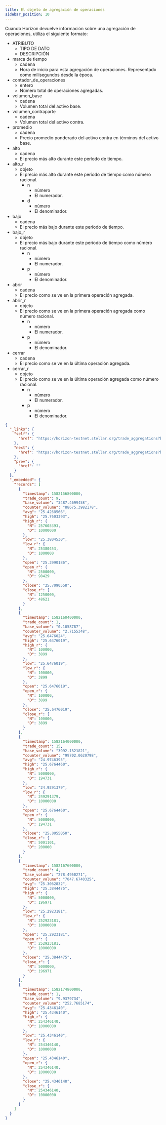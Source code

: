 ```yaml
---
title: El objeto de agregación de operaciones
sidebar_position: 10
---
```



Cuando Horizon devuelve información sobre una agregación de operaciones, utiliza el siguiente formato:

<AttributeTable>

- ATRIBUTO
  - TIPO DE DATO
  - DESCRIPCIÓN
- marca de tiempo
  - cadena
  - Hora de inicio para esta agregación de operaciones. Representado como milisegundos desde la época.
- contador_de_operaciones
  - entero
  - Número total de operaciones agregadas.
- volumen_base
  - cadena
  - Volumen total del activo base.
- volumen_contraparte
  - cadena
  - Volumen total del activo contra.
- promedio
  - cadena
  - Precio promedio ponderado del activo contra en términos del activo base.
- alto
  - cadena
  - El precio más alto durante este período de tiempo.
- alto_r
  - objeto
  - El precio más alto durante este período de tiempo como número racional.
    - n
      - número
      - El numerador.
    - d
      - número
      - El denominador.
- bajo
  - cadena
  - El precio más bajo durante este período de tiempo.
- bajo_r
  - objeto
  - El precio más bajo durante este período de tiempo como número racional.
    - n
      - número
      - El numerador.
    - p
      - número
      - El denominador.
- abrir
  - cadena
  - El precio como se ve en la primera operación agregada.
- abrir_r
  - objeto
  - El precio como se ve en la primera operación agregada como número racional.
    - n
      - número
      - El numerador.
    - p
      - número
      - El denominador.
- cerrar
  - cadena
  - El precio como se ve en la última operación agregada.
- cerrar_r
  - objeto
  - El precio como se ve en la última operación agregada como número racional.
    - n
      - número
      - El numerador.
    - p
      - número
      - El denominador.

</AttributeTable>

<ExampleResponse>

```json
{
  "_links": {
    "self": {
      "href": "https://horizon-testnet.stellar.org/trade_aggregations?base_asset_type=native\u0026counter_asset_code=NGNT\u0026counter_asset_issuer=GAWODAROMJ33V5YDFY3NPYTHVYQG7MJXVJ2ND3AOGIHYRWINES6ACCPD\u0026counter_asset_type=credit_alphanum4\u0026limit=200\u0026order=asc\u0026resolution=3600000\u0026start_time=1582156800000\u0026end_time=1582178400000"
    },
    "next": {
      "href": "https://horizon-testnet.stellar.org/trade_aggregations?base_asset_type=native\u0026counter_asset_code=NGNT\u0026counter_asset_issuer=GAWODAROMJ33V5YDFY3NPYTHVYQG7MJXVJ2ND3AOGIHYRWINES6ACCPD\u0026counter_asset_type=credit_alphanum4\u0026end_time=1582178400000\u0026limit=200\u0026order=asc\u0026resolution=3600000\u0026start_time=1582178400000"
    },
    "prev": {
      "href": ""
    }
  },
  "_embedded": {
    "records": [
      {
        "timestamp": 1582156800000,
        "trade_count": 9,
        "base_volume": "3487.4699458",
        "counter_volume": "88675.3982178",
        "avg": "25.4268566",
        "high": "25.7603393",
        "high_r": {
          "N": 257603393,
          "D": 10000000
        },
        "low": "25.3804530",
        "low_r": {
          "N": 25380453,
          "D": 1000000
        },
        "open": "25.3990186",
        "open_r": {
          "N": 2500000,
          "D": 98429
        },
        "close": "25.7090558",
        "close_r": {
          "N": 1250000,
          "D": 48621
        }
      },
      {
        "timestamp": 1582160400000,
        "trade_count": 1,
        "base_volume": "0.1058787",
        "counter_volume": "2.7155348",
        "avg": "25.6476024",
        "high": "25.6476019",
        "high_r": {
          "N": 100000,
          "D": 3899
        },
        "low": "25.6476019",
        "low_r": {
          "N": 100000,
          "D": 3899
        },
        "open": "25.6476019",
        "open_r": {
          "N": 100000,
          "D": 3899
        },
        "close": "25.6476019",
        "close_r": {
          "N": 100000,
          "D": 3899
        }
      },
      {
        "timestamp": 1582164000000,
        "trade_count": 15,
        "base_volume": "3992.1321821",
        "counter_volume": "99702.0620798",
        "avg": "24.9746395",
        "high": "25.6764460",
        "high_r": {
          "N": 5000000,
          "D": 194731
        },
        "low": "24.9291379",
        "low_r": {
          "N": 249291379,
          "D": 10000000
        },
        "open": "25.6764460",
        "open_r": {
          "N": 5000000,
          "D": 194731
        },
        "close": "25.0055050",
        "close_r": {
          "N": 5001101,
          "D": 200000
        }
      },
      {
        "timestamp": 1582167600000,
        "trade_count": 4,
        "base_volume": "278.4950271",
        "counter_volume": "7047.6740325",
        "avg": "25.3062832",
        "high": "25.3844475",
        "high_r": {
          "N": 5000000,
          "D": 196971
        },
        "low": "25.2923181",
        "low_r": {
          "N": 252923181,
          "D": 10000000
        },
        "open": "25.2923181",
        "open_r": {
          "N": 252923181,
          "D": 10000000
        },
        "close": "25.3844475",
        "close_r": {
          "N": 5000000,
          "D": 196971
        }
      },
      {
        "timestamp": 1582174800000,
        "trade_count": 1,
        "base_volume": "9.9379734",
        "counter_volume": "252.7685174",
        "avg": "25.4346140",
        "high": "25.4346140",
        "high_r": {
          "N": 254346140,
          "D": 10000000
        },
        "low": "25.4346140",
        "low_r": {
          "N": 254346140,
          "D": 10000000
        },
        "open": "25.4346140",
        "open_r": {
          "N": 254346140,
          "D": 10000000
        },
        "close": "25.4346140",
        "close_r": {
          "N": 254346140,
          "D": 10000000
        }
      }
    ]
  }
}
```

</ExampleResponse>
